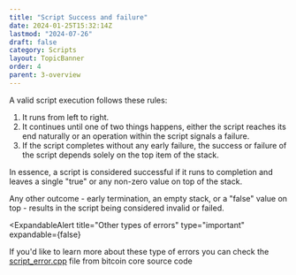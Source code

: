 ```yaml
---
title: "Script Success and failure"
date: 2024-01-25T15:32:14Z
lastmod: "2024-07-26"
draft: false
category: Scripts
layout: TopicBanner
order: 4
parent: 3-overview
---
```


A valid script execution follows these rules:

1. It runs from left to right.
2. It continues until one of two things happens, either the script reaches its end naturally or an operation within the script signals a failure.
3. If the script completes without any early failure, the success or failure of the script depends solely on the top item of the stack.

<div className="dark:hidden">
  <SvgDisplay
    src="/bitcoin-topics/static/images/topics/overview/valid-invalid-script.svg"
    width="100%"
    height="auto"
  />
</div>
<div className="hidden dark:block">
  <SvgDisplay
    src="/bitcoin-topics/static/images/topics/overview/dark-valid-invalid-script.svg"
    width="100%"
    height="auto"
  />
</div>

In essence, a script is considered successful if it runs to completion and leaves a single "true" or any non-zero value on top of the stack.

Any other outcome - early termination, an empty stack, or a "false" value on top - results in the script being considered invalid or failed.

<ExpandableAlert
  title="Other types of errors"
  type="important"
  expandable={false}
>
If you'd like to learn more about these type of errors you can check the [script_error.cpp](https://github.com/bitcoin/bitcoin/blob/master/src/script/script_error.cpp) file from bitcoin core source code 
<MinimalVideoPlayer src="/bitcoin-topics/static/images/topics/overview/script_error.mov" />

</ExpandableAlert>
